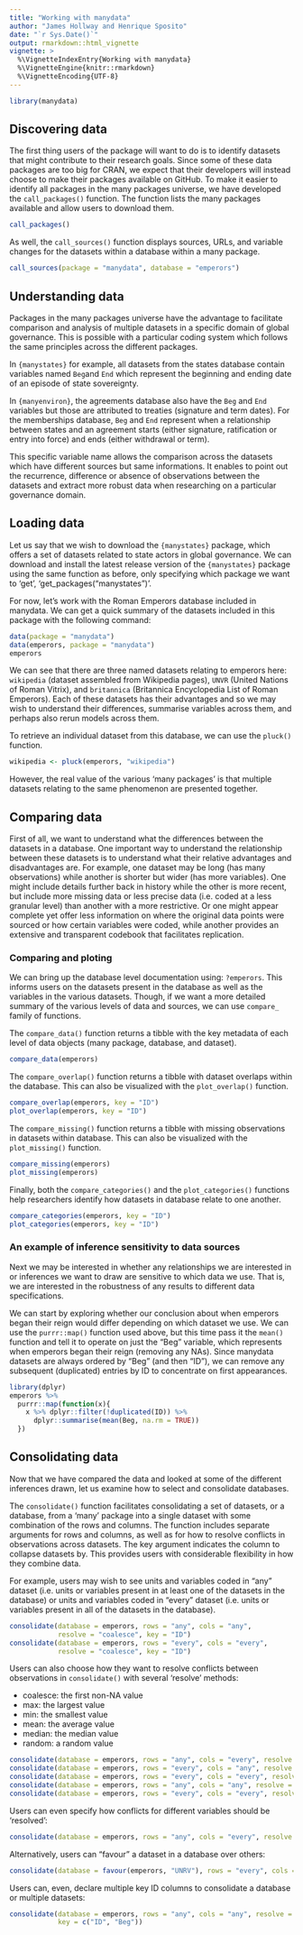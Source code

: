 ```yaml
---
title: "Working with manydata"
author: "James Hollway and Henrique Sposito"
date: "`r Sys.Date()`"
output: rmarkdown::html_vignette
vignette: >
  %\VignetteIndexEntry{Working with manydata}
  %\VignetteEngine{knitr::rmarkdown}
  %\VignetteEncoding{UTF-8}
---
```


```r
library(manydata)
```

## Discovering data

The first thing users of the package will want to do is to identify
datasets that might contribute to their research goals. 
Since some of these data packages are too big for CRAN, 
we expect that their developers will instead choose
to make their packages available on GitHub.
To make it easier to identify all packages in the
many packages universe, we have developed the `call_packages()` function.
The function lists the many packages available and allow users to download them.

```r
call_packages()
```

As well, the `call_sources()` function displays sources, URLs, and variable changes for
the datasets within a database within a many package.

```r
call_sources(package = "manydata", database = "emperors")
```

## Understanding data

Packages in the many packages universe have the advantage to facilitate comparison 
and analysis of multiple datasets in a specific domain of global governance. 
This is possible with a particular coding system which follows the same 
principles across the different packages. 

In `{manystates}` for example, all datasets from the states database contain 
variables named `Beg`and `End` which represent the beginning and ending date 
of an episode of state sovereignty.

In `{manyenviron}`, the agreements database also have the `Beg` and `End` variables 
but those are attributed to treaties (signature and term dates). 
For the memberships database, `Beg` and `End` represent when a relationship 
between states and an agreement starts (either signature, ratification or entry into force) 
and ends (either withdrawal or term).

This specific variable name allows the comparison across the datasets which 
have different sources but same informations. 
It enables to point out the recurrence, 
difference or absence of observations between the datasets and extract
more robust data when researching on a particular governance domain. 

## Loading data

Let us say that we wish to download the `{manystates}` package,
which offers a set of datasets related to state actors in global governance. 
We can download and install the latest release version of
the `{manystates}` package using the same function as before, only
specifying which package we want to 'get', 'get_packages("manystates")'.

For now, let's work with the Roman Emperors database included in manydata. 
We can get a quick summary of the datasets included in this
package with the following command:

```r
data(package = "manydata")
data(emperors, package = "manydata")
emperors
```

We can see that there are three named datasets relating to emperors here:
`wikipedia` (dataset assembled from Wikipedia pages), `UNVR` (United Nations of Roman Vitrix),
and `britannica` (Britannica Encyclopedia List of Roman Emperors).
Each of these datasets has their advantages and so we may wish
to understand their differences, summarise
variables across them, and perhaps also rerun models across them.

To retrieve an individual dataset from this database,
we can use the `pluck()` function.

```r
wikipedia <- pluck(emperors, "wikipedia")
```

However, the real value of the various 'many packages' is that multiple datasets
relating to the same phenomenon are presented together.

## Comparing data

First of all, we want to understand what the differences between the datasets in a database.
One important way to understand the relationship between these datasets is 
to understand what their relative advantages and disadvantages are.
For example, one dataset may be long (has many observations) 
while another is shorter but wider (has more variables).
One might include details further back in history while the other is more recent,
but include more missing data or less precise data
(i.e. coded at a less granular level) than another with a more restrictive. 
Or one might appear complete yet offer less information on where the original
data points were sourced or how certain variables were coded,
while another provides an extensive and transparent codebook
that facilitates replication.

### Comparing and ploting

We can bring up the database level documentation using: `?emperors`.
This informs users on the datasets present in the database
as well as the variables in the various datasets. 
Though, if we want a more detailed summary of the various levels of data 
and sources, we can use `compare_` family of functions.

The `compare_data()` function returns a tibble with the key metadata 
of each level of data objects (many package, database, and dataset).

```r
compare_data(emperors)
```

The `compare_overlap()` function returns a tibble with dataset overlaps within the database.
This can also be visualized with the `plot_overlap()` function.

```r
compare_overlap(emperors, key = "ID")
plot_overlap(emperors, key = "ID")
```

The `compare_missing()` function returns a tibble with missing observations in datasets within database.
This can also be visualized with the `plot_missing()` function.

```r
compare_missing(emperors)
plot_missing(emperors)
```

Finally, both the `compare_categories()` and the `plot_categories()` functions help researchers identify how datasets in database relate to one another.

```r
compare_categories(emperors, key = "ID")
plot_categories(emperors, key = "ID")
```

### An example of inference sensitivity to data sources

Next we may be interested in whether any relationships we are interested in
or inferences we want to draw are sensitive to which data we use.
That is, we are interested in the robustness of any results to different data specifications.

We can start by exploring whether our conclusion about when emperors began their reign
would differ depending on which dataset we use.
We can use the `purrr::map()` function used above, but this time pass it the `mean()` function
and tell it to operate on just the "Beg" variable, which represents 
when emperors began their reign (removing any NAs).
Since manydata datasets are always ordered by "Beg" (and then "ID"),
we can remove any subsequent (duplicated) entries by ID to concentrate on first appearances.

```r
library(dplyr)
emperors %>% 
  purrr::map(function(x){
    x %>% dplyr::filter(!duplicated(ID)) %>%
      dplyr::summarise(mean(Beg, na.rm = TRUE))
  })
```

## Consolidating data

Now that we have compared the data and looked at some of the different inferences drawn,
let us examine how to select and consolidate databases.

The `consolidate()` function facilitates consolidating a set of datasets, or a database,
from a 'many' package into a single dataset with some combination of the rows and columns.
The function includes separate arguments for rows and columns,
as well as for how to resolve conflicts in observations across datasets.
The key argument indicates the column to collapse datasets by.
This provides users with considerable flexibility in how they combine data.

For example, users may wish to see units and variables coded in "any" dataset
(i.e. units or variables present in at least one of the datasets in the 
database) or units and variables coded in "every" dataset (i.e. units or
variables present in all of the datasets in the database).

```r
consolidate(database = emperors, rows = "any", cols = "any",
            resolve = "coalesce", key = "ID")
consolidate(database = emperors, rows = "every", cols = "every",
            resolve = "coalesce", key = "ID")
```

Users can also choose how they want to resolve conflicts between observations in
`consolidate()` with several 'resolve' methods:

* coalesce: the first non-NA value 
* max: the largest value
* min: the smallest value
* mean: the average value
* median: the median value
* random: a random value

```r
consolidate(database = emperors, rows = "any", cols = "every", resolve = "max", key = "ID")
consolidate(database = emperors, rows = "every", cols = "any", resolve = "min", key = "ID")
consolidate(database = emperors, rows = "every", cols = "every", resolve = "mean", key = "ID")
consolidate(database = emperors, rows = "any", cols = "any", resolve = "median", key = "ID")
consolidate(database = emperors, rows = "every", cols = "every", resolve = "random", key = "ID")
```

Users can even specify how conflicts for different variables should be 'resolved':

```r
consolidate(database = emperors, rows = "any", cols = "every", resolve = c(Beg = "min", End = "max"), key = "ID")
```

Alternatively, users can "favour" a dataset in a database over others:

```r
consolidate(database = favour(emperors, "UNRV"), rows = "every", cols = "any", resolve = "coalesce", key = "ID")
```

Users can, even, declare multiple key ID columns to consolidate a database or multiple datasets:

```r
consolidate(database = emperors, rows = "any", cols = "any", resolve = c(Death = "max", Cause = "coalesce"),
            key = c("ID", "Beg"))
```
